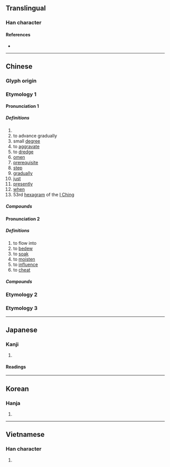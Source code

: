 {{also|渐}}
{{character info/new}}
==Translingual==

===Han character===
{{Han char|rn=85|rad=水|as=11|sn=14|four=32121|canj=EJJL|ids=⿰氵斬}}

====References====
* {{Han ref|kx=0647.140|dkj=18179|dj=1057.130|hdz=31717.030|uh=6F38|ud=28472|bh=BAA5|bd=47781}}

----

==Chinese==
{{zh-forms|s=渐}}

===Glyph origin===
{{Han etym}}
===Etymology 1===
====Pronunciation 1====
{{zh-pron
|m=jiàn
|c=zim6
|mn=qz:chiǎm/tw,xm,zz:chiām
|mc=2
|oc=2,2
|ma=
|cat=adv,n,v,prep
}}

=====Definitions=====
{{zh-hanzi}}

# {{w|Qiantang River}}
# to advance gradually
# small [[degree]]
# to [[aggravate]]
# to [[dredge]]
# [[omen]]
# [[prerequisite]]
# [[step]]
# [[gradually]]
# [[just]]
# [[presently]]
# [[when]]
# 53rd [[hexagram]] of the [[I Ching]]

=====Compounds=====
{{zh-der|北漸|不漸|循序漸進|即漸|慎防杜漸|漸通人事|杜漸防萌|漸悟|杜漸防微|漸有起色|積裡漸裡|積漸|浸漸|漸進|漸漸|漸教|漸進法|漸漸之石|杜漸除微|漸近|漸趨式微|漸次|漸入佳境|漸至佳境|沉漸剛克|逐漸|防萌杜漸|西風東漸|鴻漸|防微杜漸}}

====Pronunciation 2====
{{zh-pron
|m=jiān
|c=zim1
|mc=1
|oc=1,1
|ma=
|cat=v
}}

=====Definitions=====
{{zh-hanzi}}

# to flow into
# to [[bedew]]
# to [[soak]]
# to [[moisten]]
# to [[influence]]
# to [[cheat]]

=====Compounds=====
{{zh-der|漸洳|日漸月染|東漸西被|東漸|漸染|蘭芷漸滫|遏漸防萌}}
===Etymology 2===
{{zh-see|潛|v}}
===Etymology 3===
{{zh-see|巉|v}}

----

==Japanese==

===Kanji===
{{ja-kanji|grade=c|rs=水11}}

# {{defn|lang=ja|sort=水11}}

====Readings====
{{ja-readings
|goon=せん, ぜん
|kanon=せん
|kanyoon=ぜん
|on=ざん
|kun=すす-む, ようや-く
}}

----

==Korean==

===Hanja===
{{ko-hanja|hangeul=[[점]], [[참]]|eumhun=|rv=jeom, cham|mr=chŏm, ch'am|y=cem, cham}}

# {{defn|lang=ko|sort=水11}}

----

==Vietnamese==

===Han character===
{{vi-hantu|[[tiệm]], [[tràn]], [[tiêm]], [[tiềm]]|rs=水11}}

# {{defn|lang=vi|sort=水11}}